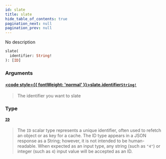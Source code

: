 ```yaml
---
id: slate
title: slate
hide_table_of_contents: true
pagination_next: null
pagination_prev: null
---
```








No description

```graphql
slate(
  identifier: String!
): [ID]
```


### Arguments

#### [<code style={{ fontWeight: 'normal' }}>slate.<b>identifier</b></code>](#)<Bullet />[`String!`](/docs/schemas/arkitekt/scalars/string) <Badge class="secondary" text="non-null"/> <Badge class="secondary" text="scalar"/>
> The identifier you want to slate
> 

### Type

#### [`ID`](/docs/schemas/arkitekt/scalars/id) <Badge class="secondary" text="scalar"/>
> The `ID` scalar type represents a unique identifier, often used to refetch an object or as key for a cache. The ID type appears in a JSON response as a String; however, it is not intended to be human-readable. When expected as an input type, any string (such as `"4"`) or integer (such as `4`) input value will be accepted as an ID.
> 





